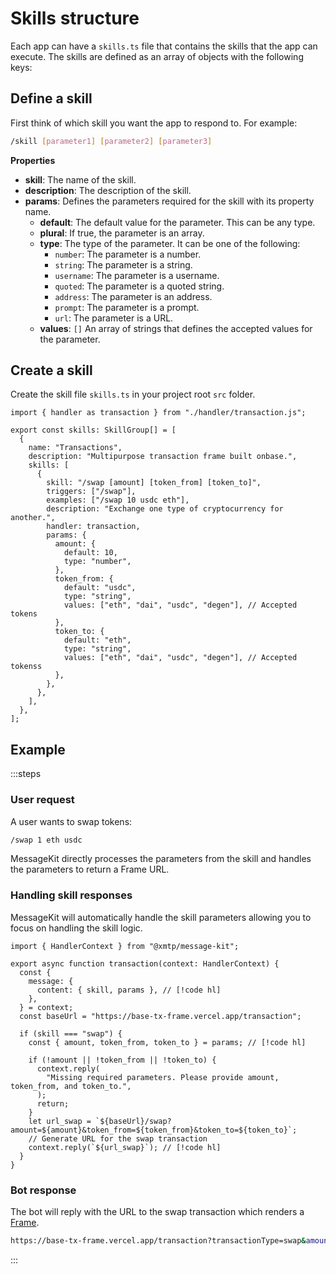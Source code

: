 # Skills structure

Each app can have a `skills.ts` file that contains the skills that the app can execute. The skills are defined as an array of objects with the following keys:

## Define a skill

First think of which skill you want the app to respond to. For example:

```bash [cmd]
/skill [parameter1] [parameter2] [parameter3]
```

**Properties**

- **skill**: The name of the skill.
- **description**: The description of the skill.
- **params**: Defines the parameters required for the skill with its property name.
  - **default**: The default value for the parameter. This can be any type.
  - **plural**: If true, the parameter is an array.
  - **type**: The type of the parameter. It can be one of the following:
    - `number`: The parameter is a number.
    - `string`: The parameter is a string.
    - `username`: The parameter is a username.
    - `quoted`: The parameter is a quoted string.
    - `address`: The parameter is an address.
    - `prompt`: The parameter is a prompt.
    - `url`: The parameter is a URL.
  - **values**: `[]` An array of strings that defines the accepted values for the parameter.

## Create a skill

Create the skill file `skills.ts` in your project root `src` folder.

```tsx [src/skills.ts]
import { handler as transaction } from "./handler/transaction.js";

export const skills: SkillGroup[] = [
  {
    name: "Transactions",
    description: "Multipurpose transaction frame built onbase.",
    skills: [
      {
        skill: "/swap [amount] [token_from] [token_to]",
        triggers: ["/swap"],
        examples: ["/swap 10 usdc eth"],
        description: "Exchange one type of cryptocurrency for another.",
        handler: transaction,
        params: {
          amount: {
            default: 10,
            type: "number",
          },
          token_from: {
            default: "usdc",
            type: "string",
            values: ["eth", "dai", "usdc", "degen"], // Accepted tokens
          },
          token_to: {
            default: "eth",
            type: "string",
            values: ["eth", "dai", "usdc", "degen"], // Accepted tokenss
          },
        },
      },
    ],
  },
];
```

## Example

:::steps

### User request

A user wants to swap tokens:

```bash
/swap 1 eth usdc
```

MessageKit directly processes the parameters from the skill and handles the parameters to return a Frame URL.

### Handling skill responses

MessageKit will automatically handle the skill parameters allowing you to focus on handling the skill logic.

```tsx
import { HandlerContext } from "@xmtp/message-kit";

export async function transaction(context: HandlerContext) {
  const {
    message: {
      content: { skill, params }, // [!code hl]
    },
  } = context;
  const baseUrl = "https://base-tx-frame.vercel.app/transaction";

  if (skill === "swap") {
    const { amount, token_from, token_to } = params; // [!code hl]

    if (!amount || !token_from || !token_to) {
      context.reply(
        "Missing required parameters. Please provide amount, token_from, and token_to.",
      );
      return;
    }
    let url_swap = `${baseUrl}/swap?amount=${amount}&token_from=${token_from}&token_to=${token_to}`;
    // Generate URL for the swap transaction
    context.reply(`${url_swap}`); // [!code hl]
  }
}
```

### Bot response

The bot will reply with the URL to the swap transaction which renders a [Frame](../frames/index).

```bash
https://base-tx-frame.vercel.app/transaction?transactionType=swap&amount=1&token_from=eth&token_to=usdc
```

:::
